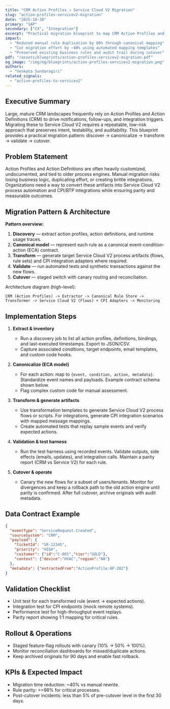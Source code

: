 ```yaml
---
title: "CRM Action Profiles → Service Cloud V2 Migration"
slug: "action-profiles-servicev2-migration"
date: "2025-10-30"
primary: "SAP"
secondary: ["CX", "Integration"]
excerpt: "Practical migration blueprint to map CRM Action Profiles and Action Definitions into Service Cloud V2 process automation and event-driven integrations."
impact:
  - "Reduced manual rule duplication by 80% through canonical mapping"
  - "Cut migration effort by ~40% using automated mapping templates"
  - "Preserved existing business rules and audit trail during cutover"
pdf: "/assets/blueprints/action-profiles-servicev2-migration.pdf"
og_image: "/img/og/blueprints/action-profiles-servicev2-migration.png"
authors:
  - "Venkata Sundaragiri"
related_signals:
  - "action-profiles-to-servicev2"
---
```


## Executive Summary
Large, mature CRM landscapes frequently rely on Action Profiles and Action Definitions (CRM) to drive notifications, follow-ups, and integration triggers. Migrating these to Service Cloud V2 requires a repeatable, low-risk approach that preserves intent, testability, and auditability. This blueprint provides a practical migration pattern: discover → canonicalize → transform → validate → cutover.

## Problem Statement
Action Profiles and Action Definitions are often heavily customized, undocumented, and tied to older process engines. Manual migration risks losing business logic, duplicating effort, or creating brittle integrations. Organizations need a way to convert these artifacts into Service Cloud V2 process automation and CPI/BTP integrations while ensuring parity and measurable outcomes.

## Migration Pattern & Architecture
**Pattern overview:**  
1. **Discovery** — extract action profiles, action definitions, and runtime usage traces.  
2. **Canonical model** — represent each rule as a canonical event-condition-action (ECA) contract.  
3. **Transform** — generate target Service Cloud V2 process artifacts (flows, rule sets) and CPI integration adapters where required.  
4. **Validate** — run automated tests and synthetic transactions against the new flows.  
5. **Cutover** — staged switch with canary routing and reconciliation.

Architecture diagram (high-level):  

```
CRM (Action Profiles) -> Extractor -> Canonical Rule Store -> Transformer -> Service Cloud V2 (Flows) + CPI Adapters -> Monitoring
```

## Implementation Steps
1. **Extract & inventory**  
   - Run a discovery job to list all action profiles, definitions, bindings, and last-executed timestamps. Export to JSON/CSV.  
   - Capture associated conditions, target endpoints, email templates, and custom code hooks.

2. **Canonicalize (ECA model)**  
   - For each action: map to `{event, condition, action, metadata}`. Standardize event names and payloads. Example contract schema shown below.  
   - Flag complex custom code for manual assessment.

3. **Transform & generate artifacts**  
   - Use transformation templates to generate Service Cloud V2 process flows or scripts. For integrations, generate CPI integration scenarios with mapped message mappings.  
   - Create automated tests that replay sample events and verify expected actions.

4. **Validation & test harness**  
   - Run the test harness using recorded events. Validate outputs, side effects (emails, updates), and integration calls. Maintain a parity report (CRM vs Service V2) for each rule.

5. **Cutover & operate**  
   - Canary the new flows for a subset of users/tenants. Monitor for divergences and keep a rollback path to the old action engine until parity is confirmed. After full cutover, archive originals with audit metadata.

## Data Contract Example
```json
{
  "eventType": "ServiceRequest.Created",
  "sourceSystem": "CRM",
  "payload": {
    "ticketId": "SR-12345",
    "priority": "HIGH",
    "customer": {"id":"C-001","tier":"GOLD"},
    "context": {"device":"HVAC","region":"NA"}
  },
  "metadata": {"extractedFrom":"ActionProfile:AP-202"}
}
```

## Validation Checklist
- Unit test for each transformed rule (event -> expected actions).
- Integration test for CPI endpoints (mock remote systems).
- Performance test for high-throughput event replays.
- Parity report showing 1:1 mapping for critical rules.

## Rollout & Operations
- Staged feature-flag rollouts with canary (10% → 50% → 100%).
- Monitor reconciliation dashboards for missed/duplicate actions.
- Keep archived originals for 90 days and enable fast rollback.

## KPIs & Expected Impact
- Migration time reduction: ~40% vs manual rewrite.
- Rule parity: >=98% for critical processes.
- Post-cutover incidents: less than 5% of pre-cutover level in the first 30 days.